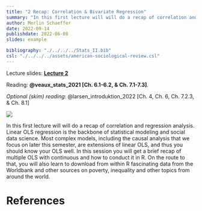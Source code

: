 ```yaml
---
title: "2 Recap: Correlation & Bivariate Regression"
summary: "In this first lecture will will do a recap of correlation and regression analysis. After all, linear OLS regression is the backbone of statistical modeling and social data science."
author: Merlin Schaeffer
date: 2022-09-14
publishdate: 2022-06-08
slides: example

bibliography: "./../../../Stats_II.bib"
csl: "./../../../assets/american-sociological-review.csl"
---
```


Lecture slides: [**Lecture 2**](/Lectures/2-Correlation-n-Regression/2-Corr-n-Reg.html)

Reading: **@veaux_stats_2021[Ch. 6.1-6.2, & Ch. 7.1-7.3]**.

*Optional (skim) reading*: @larsen_introduktion_2022[Ch. 4, Ch. 6, Ch. 7.2.3, & Ch. 8.1]

![](/Lectures/2-Correlation-n-Regression/2-Corr-n-Reg_files/figure-html/min_resid-1.png)

In this first lecture will will do a recap of correlation and regression analysis. Linear OLS regression is the backbone of statistical modeling and social data science. Most complex models, including the causal analysis that we focus on later this semester, are extensions of linear OLS, and thus you should know your OLS well. In this session you will get a brief recap of multiple OLS with continuous and how to conduct it in R. On the route to that, you will also learn to download from within R fascinating data from the Worldbank and other sources on poverty, inequality and other topics from around the world.

# References
